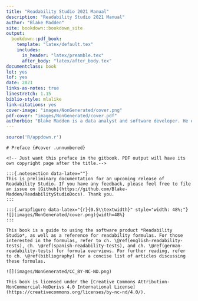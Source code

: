 --- 
title: "Readability Studio 2021 Manual"
description: "Readability Studio 2021 Manual"
author: "Blake Madden"
site: bookdown::bookdown_site
output:
  bookdown::pdf_book:
    template: "latex/default.tex"
    includes:
      in_header: "latex/preamble.tex"
      after_body: "latex/after_body.tex"
documentclass: book
lot: yes
lof: yes
date: 2021
links-as-notes: true
linestretch: 1.15
biblio-style: mlalike
link-citations: yes
cover-image: "images/NonGenerated/cover.png"
pdf-cover: "images/NonGenerated/cover.pdf"
authorbio: "Blake Madden is a data analyst and software developer. He earned his Bachelor of Arts in English from the University of Dayton and has researched readability analysis for almost twenty years. Along with readability formulas, his areas of interest include text processing and data visualization development (generally in C++ and R)."
---

```{r, include=FALSE}
source('R/appdown.r')
```

```{asis, echo=knitr::is_html_output()}
# Preface {#cover .unnumbered}

<!-- Just want this preface in the gitbook. PDF output will have its own copyright page after the title.-->

:::{.notesection data-latex=""}
This is preliminary documentation for an upcoming release of Readability Studio. If you have any feedback, please feel free to file an issue on [Github](https://github.com/Blake-Madden/ReadabilityStudioDocs). Thank you.
:::

:::{.wrapfigure data-latex="{r}{0.5\\textwidth}" style="width: 48%;"}
![](images/NonGenerated/cover.png){width=48%}
:::

This book is a guide to using the software product *Readability Studio*, as well as a reference for readability formulas. For those interested in the formulas, refer to ch. \@ref(english-readability-tests), ch. \@ref(spanish-readability-tests), and ch. \@ref(german-readability-tests) for formula overviews. For further reading, refer to ch. \@ref(bibliography) for a concise list of articles discussing these formulas.

![](images/NonGenerated/CC_BY-NC-ND.png)

This book is licensed under the [Creative Commons Attribution-NonCommercial-NoDerivs 4.0 International License](https://creativecommons.org/licenses/by-nc-nd/4.0/).
```
